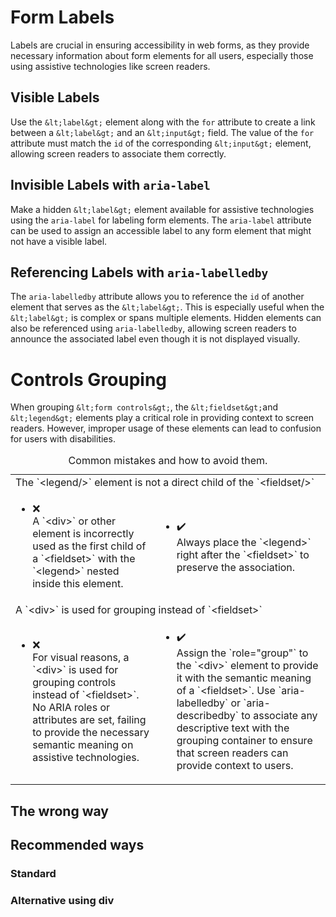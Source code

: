 

<Meta of={FormLabelsStories} />

# Form Labels

Labels are crucial in ensuring accessibility in web forms, as they provide necessary information about form elements for all users, especially those using assistive technologies like screen readers.

## Visible Labels

Use the `&lt;label&gt;` element along with the `for` attribute to create a link between a `&lt;label&gt;` and an `&lt;input&gt;` field. The value of the `for` attribute must match the `id` of the corresponding `&lt;input&gt;` element, allowing screen readers to associate them correctly.

<Source code={visibleLabels} language="html" />

## Invisible Labels with `aria-label`

Make a hidden `&lt;label&gt;` element available for assistive technologies using the `aria-label` for labeling form elements. The `aria-label` attribute can be used to assign an accessible label to any form element that might not have a visible label.

<Source code={invisibleLabels} language="html" />

## Referencing Labels with `aria-labelledby`

The `aria-labelledby` attribute allows you to reference the `id` of another element that serves as the `&lt;label&gt;`. This is especially useful when the `&lt;label&gt;` is complex or spans multiple elements. Hidden elements can also be referenced using `aria-labelledby`, allowing screen readers to announce the associated label even though it is not displayed visually.

<Source code={referenceLabels} language="html" />

# Controls Grouping

When grouping `&lt;form controls&gt;`, the `&lt;fieldset&gt;`and `&lt;legend&gt;` elements play a critical role in providing context to screen readers. However, improper usage of these elements can lead to confusion for users with disabilities.

<div className="table-responsive">
  <table className="table caption-top">
    <caption>Common mistakes and how to avoid them.</caption>
    <colgroup>
      <col style={{ width: '50%' }} />
      <col style={{ width: '50%' }} />
    </colgroup>
    <tbody>
      <tr>
        <td colSpan="2" className="fw-bold">
          The `&lt;legend/&gt;` element is not a direct child of the `&lt;fieldset/&gt;`
        </td>
      </tr>
      <tr>
        <td>
          <ul className="list-unstyled">
            <li className="d-flex gap-mini">
              <div>❌</div>
              <div>A `&lt;div&gt;` or other element is incorrectly used as the first child of a `&lt;fieldset&gt;` with the `&lt;legend&gt;` nested inside this element.</div>
            </li>
          </ul>
        </td>
        <td>
          <ul className="list-unstyled">
            <li className="d-flex gap-mini">
              <div>✔️</div>
              <div>Always place the `&lt;legend&gt;` right after the `&lt;fieldset&gt;` to preserve the association.</div>
            </li>
          </ul>
        </td>
      </tr>
      <tr>
        <td colSpan="2" className="fw-bold">
          A `&lt;div&gt;` is used for grouping instead of `&lt;fieldset&gt;`
        </td>
      </tr>
      <tr>
        <td>
          <ul className="list-unstyled">
            <li className="d-flex gap-mini">
              <div>❌</div>
              <div>For visual reasons, a `&lt;div&gt;` is used for grouping controls instead of `&lt;fieldset&gt;`. No ARIA roles or attributes are set, failing to provide the necessary semantic meaning on assistive technologies.</div>
            </li>
          </ul>
        </td>
        <td>
          <ul className="list-unstyled">
            <li className="d-flex gap-mini">
              <div>✔️</div>
              <div>Assign the `role="group"` to the `&lt;div&gt;` element to provide it with the semantic meaning of a `&lt;fieldset&gt;`. Use `aria-labelledby` or `aria-describedby` to associate any descriptive text with the grouping container to ensure that screen readers can provide context to users.</div>
            </li>
          </ul>
        </td>
      </tr>
    </tbody>
  </table>
</div>

## The wrong way

<Canvas of={FormLabelsStories.FieldsetDontExample} />

## Recommended ways

### Standard

<Canvas of={FormLabelsStories.FieldsetDoExample} />

### Alternative using div

<Canvas of={FormLabelsStories.DivForGroupingExample} />
